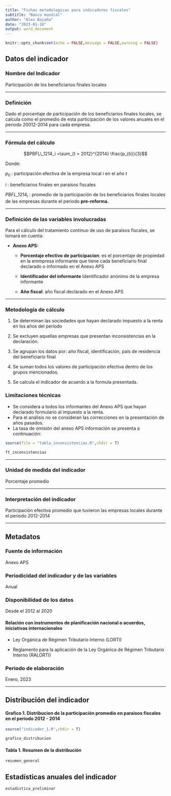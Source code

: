 ```yaml
---
title: "Fichas metodologicas para indicadores fiscales"
subtitle: "Banco mundial"
author: "Alex Bajaña"
date: "2023-01-10"
output: word_document
---
```


```r
knitr::opts_chunk$set(echo = FALSE,message = FALSE,warning = FALSE)
```

## Datos del indicador

### Nombre del Indicador

 Participación de los beneficiarios finales locales

***

### Definición

Dado el porcentaje de participación de los beneficiarios finales locales, se calcula como el promedio de esta participación de los valores anuales en el periodo 20012-2014 para cada empresa.

***

### Fórmula del cálculo


$$PBFL\_1214_i =\sum_{t = 2012}^{2014} \frac{p_{ti}}{3}$$

Donde:

$p_{ti}$ : participación efectiva  de la empresa local $i$ en el año $t$

$i$ : beneficiarios finales en paraísos fiscales

$PBFL\_1214_i$ : promedio de la participación de los beneficiarios finales locales de las empresas durante el periodo **pre-reforma.**

***

### Definición de las variables involucradas


Para el cálculo del tratamiento continuo de uso de paraísos fiscales, se tomará en cuenta:

* **Anexo APS:**

  * **Porcentaje efectivo de participacion**: es el porcentaje de propiedad en la emmpresa informante que tiene cada beneficiario final declarado o informado en el Anexo APS

  * **Identificador del informante** Identificador anónimo de la empresa informante

  * **Año fiscal**: año fiscal declarado en el Anexo APS

***

### Metodología de cálculo

1. Se determinan las sociedades que hayan declarado impuesto a la renta en los años del periodo

2. Se excluyen aquellas empresas que presentan inconsistencias en la declaración. 

3. Se agrupan los datos por: año fiscal, identificación, país de residencia del beneficiario final

4. Se suman todos los valores de participación efectiva dentro de los grupos mencionados.

5. Se calcula el indicador de acuerdo a la formula presentada. 


### Limitaciones técnicas

- Se considera a todos los informantes del Anexo APS que hayan declarado formulario al impuesto a la renta. 
- Para el análisis no se consideran las correcciones en la presentación de años pasados.
- La tasa de omisión del anexo APS información se presenta a continuación:

```r
source(file = "tabla_inconsistencias.R",chdir = T)

ft_inconsistencias

```

***

### Unidad de medida del indicador

Porcentaje promedio

***

### Interpretación del indicador

Participación efectiva promedio que tuvieron las empresas locales durante el periodo 2012-2014

***

## Metadatos 

### Fuente de información

Anexo APS

### Periodicidad del indicador y de las variables

Anual

### Disponibilidad de los datos

Desde el 2012 al 2020


#### Relación con instrumentos de planificación nacional o acuerdos, iniciativas internacionales


- Ley Orgánica de Régimen Tributario Interno (LORTI)

- Reglamento para la aplicación de la  Ley Orgánica de Régimen Tributario Interno (RALORTI)

### Periodo de elaboración

Enero, 2023

***

## Distribución del indicador

#### Grafico 1. Distribucion de la participación promedio en paraisos fiscales en el periodo 2012 - 2014

```r

source("indicador_1.R",chdir = T)

grafico_distribucion

```

#### Tabla 1. Resumen de la distribución

```r

resumen_general

```


## Estadísticas anuales del indicador

```r
estadistica_preliminar
```




